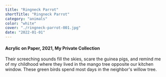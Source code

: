 ```yaml
---
title: "Ringneck Parrot"
shortTitle: "Ringneck Parrot"
category: "animals"
color: "white"
cover: "./ringneck-parrot-001.jpg"
date: "2022-01-01"
---
```

    
#### Acrylic on Paper, 2021, My Private Collection
    
Their screeching sounds fill the skies, scare the guinea pigs, and remind me of my childhood where they lived in the mango tree opposite our kitchen window. These green birds spend most days in the neighbor's willow tree.